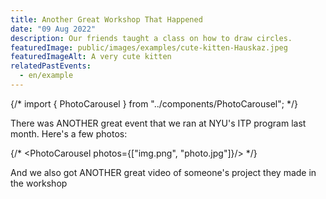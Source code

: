 ```yaml
---
title: Another Great Workshop That Happened
date: "09 Aug 2022"
description: Our friends taught a class on how to draw circles.
featuredImage: public/images/examples/cute-kitten-Hauskaz.jpeg
featuredImageAlt: A very cute kitten
relatedPastEvents:
  - en/example
---
```


{/* import { PhotoCarousel } from "../components/PhotoCarousel"; */}

There was ANOTHER great event that we ran at NYU's ITP program last month. Here's a few photos:

{/* <PhotoCarousel photos={["img.png", "photo.jpg"]}/> */}

And we also got ANOTHER great video of someone's project they made in the workshop
